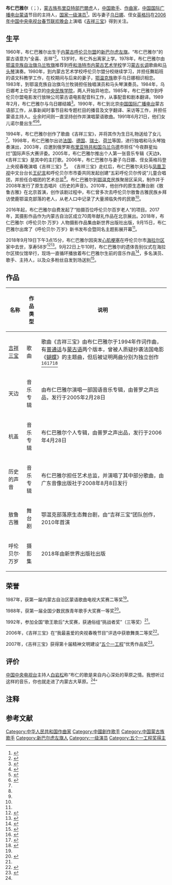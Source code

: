 {{藝人
| 姓名 = 布仁巴雅尔
| 圖片 =  Бүрэнбаяр.jpg
| 图片简介 = 
| 类型 = 男歌手
<!-- 仅在与姓名不同时使用
| 本名 = 布仁巴雅尔 -->
| 出生日期 = {{Birth date|1960|3|6}}
| 出生地點 = {{CHN}}[[内蒙古自治区|内蒙古自治区]][[呼伦贝尔盟|呼伦贝尔盟]][[新巴尔虎左旗|新巴尔虎左旗]]
| 逝世日期 = {{Death date and age|2018|9|19|1960|3|6}}
| 逝世地點 = {{CHN}}[[内蒙古自治区|内蒙古自治区]][[呼伦贝尔市|呼伦贝尔市]][[海拉尔区|海拉尔区]]
| 國籍 = {{PRC}}
| 音樂類型 = [[中國民歌|民歌]]
| 職業 = [[创作歌手|创作歌手]]、[[作曲家|作曲家]]、主持人
| 活躍年代 = 1978年5月－2018年9月
| 配偶 = {{marriage|[[乌日娜|乌日娜]]|1989年}}
| 儿女 = 女儿：诺尔曼（1991年）
| 教育程度 = [[內蒙古藝術學院|内蒙古艺术学校]]呼伦贝尔盟分校
| imdb = 
}}
{{Contains Mongolian text}}

'''布仁巴雅尔'''（{{mong|m=ᠪᠦᠷᠢᠨᠪᠠᠶᠠᠷ|k=Бүрэнбаяр|ZMH=Bürinbayar}}{{efn|“布仁”（{{MongolUnicode|ᠪᠦᠷᠢᠨ}}）意思是“完全的”（《蒙汉词典》，内蒙古大学蒙古学研究院蒙古语文研究所编，内蒙古大学出版社1999年出版，第518页），“巴雅尔”（{{MongolUnicode|ᠪᠠᠶᠠᠷ}}）意思是“喜悦”。（《蒙汉词典》，433页）。西里尔转写参见[http://dic.on-toli.com/modules/japan/ 在线日语-蒙古语词典]}}；{{bd|1960年|3月6日|2018年|9月19日|catIdx=B}}），[[蒙古族|蒙古族]][[布里亚特人|布里亞特部]][[巴爾虎|巴爾虎]]人，[[中华人民共和国|中国]][[歌手|歌手]]、[[作曲家|作曲家]]，[[中国国际广播电台|中国国际广播电台]][[蒙语|蒙语]]节目的主持人，[[国家一级演员|国家一级演员]]<ref name="一级">{{cite web |title=布仁巴雅尔与妻子乌日娜获国家一级演员称号 |url=http://ent.sina.com.cn/y/2009-04-16/18362476531.shtml |website=新浪娱乐 |accessdate=2018-09-20 |date=2009-04-16 |archive-date=2019-06-05 |archive-url=https://web.archive.org/web/20190605010255/http://ent.sina.com.cn/y/2009-04-16/18362476531.shtml |dead-url=no }}</ref>。因与妻子[[乌日娜|乌日娜]]、侄女[[英格玛_(内蒙古)|英格玛]]在[[2006年中国中央电视台春节联欢晚会|2006年中国中央电视台春节联欢晚会]]上演唱《[[吉祥三宝|吉祥三宝]]》得到关注。

== 生平 ==
1960年，布仁巴雅尔出生于[[内蒙古|内蒙古]][[呼伦贝尔盟|呼伦贝尔盟]]的[[新巴尔虎左旗|新巴尔虎左旗]]。“布仁巴雅尔”的蒙古语意为“全喜、吉祥”<ref>{{cite web|url=http://www.cctv.com/program/czzx/20051026/101613.shtml|title=《吉祥三宝》 2005年10月25日|publisher=cctv.com|author=责编：白秀颖|date=2005-10-26|accessdate=2011-05-11|archive-url=https://web.archive.org/web/20160304215031/http://www.cctv.com/program/czzx/20051026/101613.shtml|archive-date=2016-03-04|dead-url=no}}</ref>。13岁时，布仁外出离家上学。1978年，布仁巴雅尔由[[鄂温克族自治旗|鄂温克族自治旗]][[乌兰牧旗|乌兰牧旗]]推荐到[[呼和浩特市|呼和浩特市]][[内蒙古艺术学院|内蒙古艺术学校]]学习[[蒙古长调|蒙古长调]]歌曲和[[马头琴|马头琴]]演奏。1980年，到内蒙古艺术学校呼伦贝尔盟分校继续学习，并担任舞蹈班的语文科教学工作，在校期间与后来的妻子，[[鄂温克族|鄂温克族]]歌手乌日娜相识相恋。1983年，到鄂温克族自治旗乌兰牧骑担任独唱演员和马头琴演奏员。1984年，乌日娜考上位于北京的[[中央民族大学|中央民族学院]]，两人开始异地恋。1985年，布仁巴雅尔到呼伦贝尔盟电影发行放映公司蒙古语电影配音科工作，从事配音和剧本翻译。1989年2月，布仁巴雅尔与乌日娜结婚<ref>{{cite web |title=“吉祥三宝”背后的至爱亲情 |url=http://www.qingdaonews.com/gb/content/2006-05/09/content_6825973.htm |website=青岛新闻网 |date=2006-05-09 |access-date=2018-09-21 |archive-date=2018-09-21 |archive-url=https://web.archive.org/web/20180921031627/http://www.qingdaonews.com/gb/content/2006-05/09/content_6825973.htm |dead-url=no }}</ref>。1990年，布仁到北京[[中国国际广播电台|中国国际广播电台]]蒙古语部工作，从事新闻时事节目和专题栏目的播音及文字翻译、采访等工作，并担任蒙语主持人。业余时间则一直坚持创作并演唱蒙语歌曲。1991年6月21日，他们女儿诺尔曼出生<ref>{{cite web |url=http://www.ynet.com/view.jsp?oid=7248646 |title=吉祥三宝做客北青网 |accessdate=2010-01-24 |deadurl=yes |archiveurl=https://web.archive.org/web/20070309210410/http://www.ynet.com/view.jsp?oid=7248646 |archivedate=2007-03-09 |website=北青网 }}</ref><ref>{{cite web |title="The Sun, the Moon and the Stars" |url=http://en.chinabroadcast.cn/2242/2005-3-17/81@217473.htm |website=China Radio International |accessdate=2018-09-20 |archiveurl=https://web.archive.org/web/20050328102314/http://en.chinabroadcast.cn/2242/2005-3-17/81%40217473.htm |archivedate=2005-03-28 |date=2005-03-11 |dead-url=no }}</ref><ref name="成长">{{cite web |author1=成长 |title=“吉祥三宝”爸爸布仁巴雅尔去世 享年58岁 |url=http://bjwb.bjd.com.cn/html/2018-09/20/content_283408.htm |website=北京晚报 |accessdate=2018-09-20 |date=2018-09-20 |archive-date=2018-09-20 |archive-url=https://web.archive.org/web/20180920161220/http://bjwb.bjd.com.cn/html/2018-09/20/content_283408.htm |dead-url=yes }}</ref>。

1994年，布仁巴雅尔创作了歌曲《吉祥三宝》，并将其作为生日礼物送给了女儿<ref name="成长"/>。1998年，布仁巴雅尔出访[[法国|法国]]、[[德国|德国]]、[[瑞士|瑞士]]、[[荷兰|荷兰]]等国，进行独唱和马头琴独奏演出，2003年，应邀到俄罗斯[[布里亚特共和国|布里亚特共和国]][[乌兰乌德|乌兰乌德]]市担任“今夜群星灿烂”国际声乐大赛评委。2005年，布仁巴雅尔推出个人第一张音乐专辑《天边》，《吉祥三宝》是其中的主打歌。2006年，布仁巴雅尔与妻子乌日娜、侄女英格玛登上央视春晚演唱《吉祥三宝》<ref name="成长"/>。
《吉祥三宝》走红后，布仁巴雅尔夫妇与[[凤凰卫视|凤凰卫视]]中文台台长[[王纪言|王纪言]]和呼伦贝尔市市委共同发起创建“五彩呼伦贝尔传说”儿童合唱团，并担任合唱团的艺术总监<ref name="一级"/>。布仁巴雅尔到[[鄂温克族|鄂温克]]民族聚居区采风，制作并于2008年发行了原生态唱片《历史的声音》。2010年，他创作的原生态舞台剧《敖鲁古雅》在北京首演，创作该剧过程中，布仁曾多次去呼伦贝尔敖鲁古雅民族乡拜访使鹿鄂温克部落的老人，从老人口中记录了大量濒临失传的民歌<ref name="成长"/>。

2016年起，布仁巴雅尔自费发起了“拍摄百位呼伦贝尔百岁老人”的项目。2017年，其摄影作品作为内蒙古自治区成立70周年献礼作品在北京展出。2018年，布仁巴雅尔《呼伦贝尔·万岁》人物摄影作品集由新世界出版社出版，9月15日，布仁巴雅尔出席了《呼伦贝尔·万岁》新书发布会暨同名主题影展开幕<ref name="成长"/>。

2018年9月19日下午3点15分，布仁巴雅尔因突发[[心肌梗塞|心肌梗塞]]在呼伦贝尔市[[海拉尔区|海拉尔区]]家中去世，享寿58岁{{efn|内蒙古[[呼伦贝尔学院|呼伦贝尔学院]]所发讣告称59岁<ref>{{cite web |author1=布仁巴雅尔同志治丧委员会办公室 |title=讣   告 |url=http://news.hlbrc.cn:81/bencandy.php?fid-82-id-11018-page-1.htm |website=呼伦贝尔学院 |date=2018-09-20 |access-date=2018-09-23 |archive-url=https://web.archive.org/web/20180923052555/http://news.hlbrc.cn:81/bencandy.php?fid-82-id-11018-page-1.htm |archive-date=2018-09-23 |dead-url=yes }}</ref><ref>{{cite web |author1=张恩杰 |title=蒙古族歌唱家布仁巴雅尔遗体告别式明早举行 |url=http://www.fawan.com/2018/09/21/1434732t185.html?kuaixun |website=法制晚报 |date=2018-09-21}}</ref>}}<ref>{{Cite web|url=http://www.chinanews.com/yl/2018/09-20/8631952.shtml|title=“吉祥三宝”父亲布仁巴雅尔因心梗去世 享年58岁|website=中国新闻网|author1=张曦|date=2018-09-20|accessdate=2018-09-20|archive-url=https://web.archive.org/web/20180920112054/http://www.chinanews.com/yl/2018/09-20/8631952.shtml|archive-date=2018-09-20|dead-url=no}}</ref><ref>{{Cite news|url=http://szb.nmgcb.com.cn/html/2018-09/21/content_43130.htm|title=“天边”不再歌声悠扬|publisher=内蒙古晨报|author1=张昊文|date=2018-09-21|accessdate=2018-09-21|archive-date=2018-09-21|archive-url=https://web.archive.org/web/20180921031626/http://szb.nmgcb.com.cn/html/2018-09/21/content_43130.htm|dead-url=no}}</ref>。9月22日上午10时，布仁巴雅尔的遗体告别仪式在海拉尔区殡仪馆举行，现场一直循环播放着布仁巴雅尔生前的音乐作品<ref>{{cite web |author1=杨畅 |title=吉祥三宝“爸爸”布仁巴雅尔遗体告别仪式举行 女儿：希望所有人记住爸爸的美好 |url=http://www.bjnews.com.cn/ent/2018/09/22/507217.html |website=新京报 |date=2018-09-22 |access-date=2018-09-22 |archive-date=2019-06-05 |archive-url=https://web.archive.org/web/20190605181121/http://www.bjnews.com.cn/ent/2018/09/22/507217.html |dead-url=no }}</ref>，多名演员、歌手、主持人，以及众多粉丝自发到场送别<ref>{{cite web |title=布仁巴雅尔告别仪式举行 妻子乌日娜面容憔悴 |url=http://ent.163.com/18/0922/14/DSAK3G1O00038FO9.html |website=网易娱乐 |date=2018-09-22 |access-date=2018-09-22 |archive-date=2019-06-10 |archive-url=https://web.archive.org/web/20190610052754/http://ent.163.com/18/0922/14/DSAK3G1O00038FO9.html |dead-url=no }}</ref>。

== 作品 ==
{| class="wikitable"
|-
! 名称 !! 作品类型 !! 说明
|-
| [[吉祥三宝|吉祥三宝]] || 歌曲 || 歌曲《吉祥三宝》由布仁巴雅尔于1994年作词作曲，有[[普通话|普通话]]与[[蒙古语|蒙古语]]两个版本，曾被人质疑抄袭法国电影《[[蝴蝶_(2002年電影)|蝴蝶]]》的主题曲，但后被证明两曲分别为独立创作<ref>{{cite web |title=《吉祥三宝》没有抄袭 11年前创作曾在法国发行 |url=http://ent.sina.com.cn/y/2006-02-06/0904977139.html |website=新浪网 |accessdate=2018-09-20 |date=2006-02-06 |archive-url=https://web.archive.org/web/20160404233455/http://ent.sina.com.cn/y/2006-02-06/0904977139.html |archive-date=2016-04-04 |dead-url=no }}</ref><ref>{{cite web |title=布仁巴雅尔回应抄袭说 《吉祥三宝》已“12岁” |url=http://ent.sina.com.cn/y/2006-03-13/00151013483.html |website=新浪娱乐 |accessdate=2018-09-20 |date=2006-03-13 |archive-url=https://web.archive.org/web/20111122174653/http://ent.sina.com.cn/y/2006-03-13/00151013483.html |archive-date=2011-11-22 |dead-url=no }}</ref><ref>{{cite web |title="Lucky Treasures" not so lucky |url=http://news.xinhuanet.com/english/2006-03/14/content_4300765.htm |website=Xinhua Agency |accessdate=2018-09-20 |archiveurl=https://web.archive.org/web/20080922063834/http://news.xinhuanet.com/english/2006-03/14/content_4300765.htm |archivedate=2008-09-22 |date=2006-03-14 |dead-url=no }}</ref>
|-
| 天边 || 音乐专辑 || 由布仁巴雅尔演唱一部国语音乐专辑，由普罗之声出品，发行于2005年2月28日
|-
| 杭盖 || 音乐专辑 || 布仁巴雅尔个人专辑，由普罗之声出品，发行于2006年4月28日
|-
| 历史的声音 || 音乐专辑 || 布仁巴雅尔担任艺术总监，并演唱了其中部分歌曲，由广东音像出版社于2008年8月8日发行
|-
| 敖鲁古雅 || 舞台剧 || 鄂温克部落原生态舞台剧，由“吉祥三宝”团队创作，2010年首演
|-
| 呼伦贝尔·万岁 || 摄影集 || 2018年由新世界出版社出版
|}

== 荣誉 ==
1987年，获第一届内蒙古自治区蒙语歌曲电视大奖赛二等奖<ref name="成长" />。

1988年，获第一届全国少数民族青年歌手大奖赛一等奖<ref>{{cite news |title=吉祥三宝父亲去世 感谢因有爱而感动的世界 |url=http://www.ln.chinanews.com/news/2018/0920/177531.html |accessdate=2018-09-20 |agency=中新社 |publisher=中新网 |date=2018-09-20 |archive-date=2019-06-11 |archive-url=https://web.archive.org/web/20190611064918/http://www.ln.chinanews.com/news/2018/0920/177531.html |dead-url=no }}</ref>。

1992年，参加全国“歌王歌后”大奖赛，获通俗组“挑战者奖”（三等奖）<ref name="wutongzi" />。

2006年，《吉祥三宝》在“我最喜爱的央视春晚节目”评选中获歌舞类二等奖<ref>{{cite web |title=还记得那个唱《吉祥三宝》的小女孩吗？她如今亭亭玉立，才貌双全! |url=http://www.dzwww.com/xinwen/zhongqiqu/zj/201603/t20160316_14002530.htm |website=大众网 |date=2016-03-16 |access-date=2018-09-21 |archive-url=https://web.archive.org/web/20161007075108/http://www.dzwww.com/xinwen/zhongqiqu/zj/201603/t20160316_14002530.htm |archive-date=2016-10-07 |dead-url=no }}</ref>。

2007年，《吉祥三宝》获得第十届精神文明建设“[[五个一工程|五个一工程]]”优秀作品奖<ref>{{cite news |title=第十届“五个一工程”获奖作品 |url=http://archive.wenming.cn/zt/2007-09/08/content_17337477.htm |publisher=中国文明网 |date=2007-09-08 |accessdate=2018-09-21 |archive-date=2012-10-06 |archive-url=https://web.archive.org/web/20121006065850/http://archive.wenming.cn/zt/2007-09/08/content_17337477.htm |dead-url=no }}</ref>。

== 评价 ==
[[中国中央电视台|中国中央电视台]]主持人[[白岩松|白岩松]]称“布仁的歌是来自内心深处的草原之情。我想听过这样的音乐，你也就走进了内蒙古大草原。<ref name="wutongzi" />”

==注释==
{{notelist}}

==参考文献==
{{reflist|30em}}

{{Authority control}}
{{華語音樂傳媒大獎年度國語歌曲}}

{{DEFAULTSORT:Bayaer, Buren}}
[[Category:中华人民共和国作曲家|Category:中华人民共和国作曲家]]
[[Category:中國創作歌手|Category:中國創作歌手]]
[[Category:中国蒙古族歌手|Category:中国蒙古族歌手]]
[[Category:新巴尔虎左旗人|Category:新巴尔虎左旗人]]
[[Category:一级演员|Category:一级演员]]
[[Category:五个一工程奖得主|Category:五个一工程奖得主]]